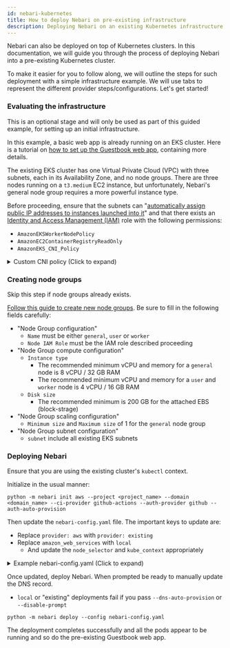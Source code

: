 ```yaml
---
id: nebari-kubernetes
title: How to deploy Nebari on pre-existing infrastructure
description: Deploying Nebari on an existing Kubernetes infrastructure
---
```


Nebari can also be deployed on top of Kubernetes clusters. In this documentation,
we will guide you through the process of deploying Nebari into a pre-existing Kubernetes cluster.

To make it easier for you to follow along, we will outline the steps for such deployment with a
simple infrastructure example. We will use tabs to represent the different provider
steps/configurations. Let's get started!

### Evaluating the infrastructure

This is an optional stage and will only be used as part of this guided example, for setting up an initial infrastructure.


<div style={{'border-radius': '15px', 'border': '2px solid var(--ifm-color-background)', 'padding': '20px' }}>
<Tabs className="unique-tabs">
<TabItem value="AWS">

In this example, a basic web app is already running on an EKS cluster. Here is a tutorial on [how to set
up the Guestbook web app](https://logz.io/blog/amazon-eks-cluster/), containing more details.

The existing EKS cluster has one Virtual Private Cloud (VPC) with three subnets, each
in its Availability Zone, and no node groups. There are three nodes running on a `t3.medium` EC2 instance, but unfortunately,
Nebari's general node group requires a more powerful instance type.

Before proceeding, ensure that the subnets can
"[automatically assign public IP addresses to instances launched into it](https://docs.aws.amazon.com/vpc/latest/userguide/vpc-ip-addressing.html#subnet-public-ip)" and
that there exists an [Identity and Access Management (IAM)](https://docs.aws.amazon.com/eks/latest/userguide/create-node-role.html) role with the following permissions:

- `AmazonEKSWorkerNodePolicy`
- `AmazonEC2ContainerRegistryReadOnly`
- `AmazonEKS_CNI_Policy`

<details>
<summary>Custom CNI policy (Click to expand) </summary>

```json
{
    "Version": "2012-10-17",
    "Statement": [
        {
            "Sid": "eksWorkerAutoscalingAll",
            "Effect": "Allow",
            "Action": [
                "ec2:DescribeLaunchTemplateVersions",
                "autoscaling:DescribeTags",
                "autoscaling:DescribeLaunchConfigurations",
                "autoscaling:DescribeAutoScalingInstances",
                "autoscaling:DescribeAutoScalingGroups"
            ],
            "Resource": "*"
        },
        {
            "Sid": "eksWorkerAutoscalingOwn",
            "Effect": "Allow",
            "Action": [
                "autoscaling:UpdateAutoScalingGroup",
                "autoscaling:TerminateInstanceInAutoScalingGroup",
                "autoscaling:SetDesiredCapacity"
            ],
            "Resource": "*",
            "Condition": {
                "StringEquals": {
                    "autoscaling:ResourceTag/k8s.io/cluster-autoscaler/enabled": [
                        "true"
                    ],
                    "autoscaling:ResourceTag/kubernetes.io/cluster/eaeeks": [
                        "owned"
                    ]
                }
            }
        }
    ]
}
```

</details>
</TabItem>
</Tabs>
</div>

### Creating node groups

Skip this step if node groups already exists.

<div style={{'border-radius': '15px', 'border': '2px solid var(--ifm-color-background)', 'padding': '20px' }}>
<Tabs className="unique-tabs">
<TabItem value="AWS">

[Follow this guide to create new node groups](https://docs.aws.amazon.com/eks/latest/userguide/create-managed-node-group.html).
Be sure to fill in the following fields carefully:

- "Node Group configuration"
  - `Name` must be either `general`, `user` or `worker`
  - `Node IAM Role` must be the IAM role described proceeding
- "Node Group compute configuration"
  - `Instance type`
    - The recommended minimum vCPU and memory for a `general` node is 8 vCPU / 32 GB RAM
    - The recommended minimum vCPU and memory for a `user` and `worker` node is 4 vCPU / 16 GB RAM
  - `Disk size`
    - The recommended minimum is 200 GB for the attached EBS (block-strage)
- "Node Group scaling configuration"
  - `Minimum size` and `Maximum size` of 1 for the `general` node group
- "Node Group subnet configuration"
  - `subnet` include all existing EKS subnets

</TabItem>
</Tabs>
</div>

### Deploying Nebari

Ensure that you are using the existing cluster's `kubectl` context.

<div style={{'border-radius': '15px', 'border': '2px solid var(--ifm-color-background)', 'padding': '20px' }}>
<Tabs className="unique-tabs">
<TabItem value="AWS">

Initialize in the usual manner:

```
python -m nebari init aws --project <project_name> --domain <domain_name> --ci-provider github-actions --auth-provider github --auth-auto-provision
```

Then update the `nebari-config.yaml` file. The important keys to update are:

- Replace `provider: aws` with `provider: existing`
- Replace `amazon_web_services` with `local`
  - And update the `node_selector` and `kube_context` appropriately

<details><summary>Example nebari-config.yaml (Click to expand)</summary>

```
project_name: <project_name>
provider: existing
domain: <domain_name>
certificate:
  type: self-signed
security:
  authentication:
    type: GitHub
    config:
      client_id:
      client_secret:
      oauth_callback_url: https://<domain_name>/hub/oauth_callback
...
ci_cd:
  type: github-actions
  branch: main
terraform_state:
  type: remote
namespace: dev
local:
  kube_context: arn:aws:eks:<region>:xxxxxxxxxxxx:cluster/<existing_cluster_name>
  node_selectors:
    general:
      key: eks.amazonaws.com/nodegroup
      value: general
    user:
      key: eks.amazonaws.com/nodegroup
      value: user
    worker:
      key: eks.amazonaws.com/nodegroup
      value: worker
profiles:
  jupyterlab:
  - display_name: Small Instance
    description: Stable environment with 2 cpu / 8 GB ram
    default: true
    kubespawner_override:
      cpu_limit: 2
      cpu_guarantee: 1.5
      mem_limit: 8G
      mem_guarantee: 5G
      image: quansight/nebari-jupyterlab:latest
  - display_name: Medium Instance
    description: Stable environment with 4 cpu / 16 GB ram
    kubespawner_override:
      cpu_limit: 4
      cpu_guarantee: 3
      mem_limit: 16G
      mem_guarantee: 10G
      image: quansight/nebari-jupyterlab:latest
  dask_worker:
    Small Worker:
      worker_cores_limit: 2
      worker_cores: 1.5
      worker_memory_limit: 8G
      worker_memory: 5G
      worker_threads: 2
      image: quansight/nebari-dask-worker:latest
    Medium Worker:
      worker_cores_limit: 4
      worker_cores: 3
      worker_memory_limit: 16G
      worker_memory: 10G
      worker_threads: 4
      image: quansight/nebari-dask-worker:latest
environments:
...
```

</details>

Once updated, deploy Nebari. When prompted be ready to manually update the DNS record.

- `local` or "existing" deployments fail if you pass `--dns-auto-provision` or `--disable-prompt`

```
python -m nebari deploy --config nebari-config.yaml
```

The deployment completes successfully and all the pods appear to be running and so do the pre-existing Guestbook web
app.

</TabItem>
</Tabs>
</div>
